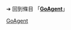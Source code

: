 {{LSR
|article = GoAgent
|latest_release_version = 3.2.3
|latest_release_date = {{release date and age|2014|11|22}}<ref name=releasenotes>[https://github.com/goagent/goagent/blob/wiki/History.md GoAgent更新历史]{{zh-cn}}</ref>
}}<noinclude>

{{Template reference list}}

➔ 回到條目 「'''[[GoAgent]]'''」
[[Category:最新穩定版模板|GoAgent]]
</noinclude>